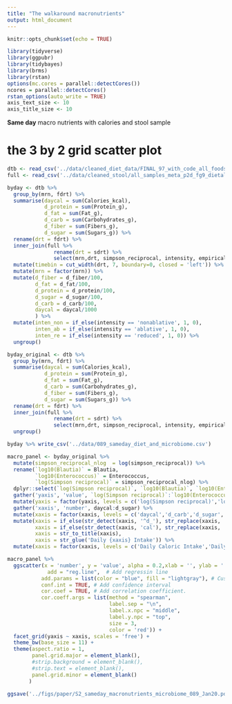 ```yaml
---
title: "The walkaround macronutrients"
output: html_document
---
```


```r
knitr::opts_chunk$set(echo = TRUE)
```

```r
library(tidyverse)
library(ggpubr)
library(tidybayes)  
library(brms)
library(rstan)
options(mc.cores = parallel::detectCores())
ncores = parallel::detectCores()
rstan_options(auto_write = TRUE)
axis_text_size <- 10
axis_title_size <- 10
```

**Same day** macro nutrients with calories and stool sample 

# the 3 by 2 grid scatter plot

```r
dtb <- read_csv('../data/cleaned_diet_data/FINAL_97_with_code_all_foods_drt_with_EN_finalized.csv')
full <- read_csv('../data/cleaned_stool/all_samples_meta_p2d_fg9_dietall_genera36.csv')

byday <- dtb %>% 
  group_by(mrn, fdrt) %>% 
  summarise(daycal = sum(Calories_kcal),
            d_protein = sum(Protein_g),
            d_fat = sum(Fat_g),
            d_carb = sum(Carbohydrates_g),
            d_fiber = sum(Fibers_g),
            d_sugar = sum(Sugars_g)) %>% 
  rename(drt = fdrt) %>% 
  inner_join(full %>% 
               rename(drt = sdrt) %>% 
               select(mrn,drt, simpson_reciprocal, intensity, empirical, TPN, EN, Actinomyces: Veillonella), by = c("mrn", "drt")) %>% 
  mutate(timebin = cut_width(drt, 7, boundary=0, closed = 'left')) %>% 
  mutate(mrn = factor(mrn)) %>% 
  mutate(d_fiber = d_fiber/100,
         d_fat = d_fat/100,
         d_protein = d_protein/100,
         d_sugar = d_sugar/100,
         d_carb = d_carb/100,
         daycal = daycal/1000
         ) %>% 
  mutate(inten_non = if_else(intensity == 'nonablative', 1, 0),
         inten_ab = if_else(intensity == 'ablative', 1, 0),
         inten_re = if_else(intensity == 'reduced', 1, 0)) %>% 
  ungroup()

byday_original <- dtb %>% 
  group_by(mrn, fdrt) %>% 
  summarise(daycal = sum(Calories_kcal),
            d_protein = sum(Protein_g),
            d_fat = sum(Fat_g),
            d_carb = sum(Carbohydrates_g),
            d_fiber = sum(Fibers_g),
            d_sugar = sum(Sugars_g)) %>% 
  rename(drt = fdrt) %>% 
  inner_join(full %>% 
               rename(drt = sdrt) %>% 
               select(mrn,drt, simpson_reciprocal, intensity, empirical, TPN, EN, Actinomyces: Veillonella), by = c("mrn", "drt")) %>% 
  ungroup()

byday %>% write_csv('../data/089_sameday_diet_and_microbiome.csv')

```

```r
macro_panel <- byday_original %>% 
  mutate(simpson_reciprocal_nlog  = log(simpson_reciprocal)) %>% 
  rename(`log10(Blautia)` = Blautia,
         `log10(Enterococcus)` = Enterococcus,
         `log(Simpson reciprocal)` = simpson_reciprocal_nlog) %>% 
  dplyr::select(`log(Simpson reciprocal)`, `log10(Blautia)`, `log10(Enterococcus)`,  daycal:d_sugar ) %>% 
  gather('yaxis', 'value', `log(Simpson reciprocal)`:`log10(Enterococcus)`) %>% 
  mutate(yaxis = factor(yaxis, levels = c('log(Simpson reciprocal)','log10(Blautia)','log10(Enterococcus)'))) %>% 
  gather('xaxis', 'number', daycal:d_sugar) %>% 
  mutate(xaxis = factor(xaxis, levels = c('daycal','d_carb','d_sugar','d_fiber','d_protein','d_fat'))) %>% 
  mutate(xaxis = if_else(str_detect(xaxis, '^d_'), str_replace(xaxis, 'd_',''), str_replace(xaxis, '^day','')),
         xaxis = if_else(str_detect(xaxis, 'cal'), str_replace(xaxis, 'cal','caloric'), xaxis),
         xaxis = str_to_title(xaxis),
         xaxis = str_glue('Daily {xaxis} Intake')) %>% 
  mutate(xaxis = factor(xaxis, levels = c('Daily Caloric Intake','Daily Carb Intake','Daily Sugar Intake','Daily Fiber Intake','Daily Protein Intake','Daily Fat Intake')))


```


```r
macro_panel %>% 
  ggscatter(x = 'number', y = 'value', alpha = 0.2,xlab = '', ylab = '',size = 1.2, 
             add = "reg.line",  # Add regressin line
           add.params = list(color = "blue", fill = "lightgray"), # Customize line
           conf.int = TRUE, # Add confidence interval
           cor.coef = TRUE, # Add correlation coefficient.
           cor.coeff.args = list(method = "spearman", 
                                 label.sep = "\n", 
                                 label.x.npc = "middle", 
                                 label.y.npc = "top",
                                 size = 3,
                                 color = 'red')) +
  facet_grid(yaxis ~ xaxis, scales = 'free') + 
  theme_bw(base_size = 11) +
  theme(aspect.ratio = 1,
        panel.grid.major = element_blank(), 
        #strip.background = element_blank(),
        #strip.text = element_blank(),
        panel.grid.minor = element_blank()
       ) 

ggsave('../figs/paper/S2_sameday_macronutrients_microbiome_089_Jan20.pdf', width = 10, height = 6)  
```

